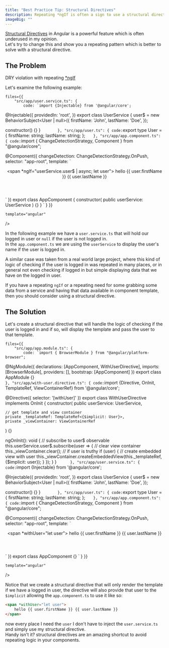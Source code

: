 ```yaml
---
title: "Best Practice Tip: Structural Directives"
description: Repeating *ngIf is often a sign to use a structural directive.
imageBig: ""
---
```


[Structural Directives](https://angular.dev/guide/directives/structural-directives) in Angular is a powerful feature which is often underused in my opinion.\
Let's try to change this and show you a repeating pattern which is better to solve with a structural directive.

## The Problem

DRY violation with repeating [\*ngIf](https://angular.dev/guide/directives#adding-or-removing-an-element-with-ngif)

Let's examine the following example:

<div className="mt-5">
<Sandpack 
	customSetup={{ 
		dependencies: { 			
			"@angular/core": "^17.0.0",
			"@angular/platform-browser": "^17.0.0",
			"@angular/platform-browser-dynamic": "^17.0.0",
			"@angular/common": "^17.0.0",
			"@angular/compiler": "^17.0.0"
		}
	}}
	
	files={{
		"src/app/user.service.ts": {
			code: `import {Injectable} from '@angular/core';

@Injectable({
  providedIn: 'root',
})
export class UserService {
  user$ = new BehaviorSubject\<User | null>({
    firstName: 'John',
    lastName: 'Doe',
  });

  constructor() {}
}
`		},
		"src/app/user.ts": {
			code:`export type User = {
  firstName: string;
  lastName: string;
};
`	
		},
		"src/app/app.component.ts": {
			code: `import { ChangeDetectionStrategy, Component } from "@angular/core";

@Component({
  changeDetection: ChangeDetectionStrategy.OnPush,
  selector: "app-root",
  template: \`
    <header>
      \<span \*ngIf="userService.user$ | async; let user">
        hello {{ user.firstName }} {{ user.lastName }}
      </span>
    </header>
  \`
})
export class AppComponent {
  constructor(
    public userService: UserService
  ) {}
}
\`
		}
	}}
	
	template="angular"
/>

</div>

In the following example we have a `user.service.ts` that will hold our logged in user or `null` if the user is not logged in.\
In the `app.component.ts` we are using the `userService` to display the user's name if the user is logged in.

A similar case was taken from a real world large project, where this kind of logic of checking if the user is logged in was repeated in many places, or in general not even checking if logged in but simple displaying data that we have on the logged in user.

If you have a repeating `ngIf` or a repeating need for some grabbing some data from a service and having that data available in component template, then you should consider using a structural directive.

## The Solution

Let's create a structural directive that will handle the logic of checking if the user is logged in and if so, will display the template and pass the user to that template.

<div class="mt-5">
<Sandpack 
	customSetup={{ 
		dependencies: { 			
			"@angular/core": "^17.0.0",
			"@angular/platform-browser": "^17.0.0",
			"@angular/platform-browser-dynamic": "^17.0.0",
			"@angular/common": "^17.0.0",
			"@angular/compiler": "^17.0.0"
		}
	}}
	
	files={{
		"src/app/app.module.ts": {
			code: `import { BrowserModule } from "@angular/platform-browser";
      
      
@NgModule({
  declarations: [AppComponent, WithUserDirective],
  imports: [BrowserModule],
  providers: [],
  bootstrap: [AppComponent]
})
export class AppModule {}       
`
		},
		"src/app/with-user.directive.ts": {
			code: `import {Directive, OnInit, TemplateRef, ViewContainerRef} from '@angular/core';

@Directive({
  selector: '[withUser]'
})
export class WithUserDirective implements OnInit {
  constructor(
    public userService: UserService,

```
// get template and view container
private _templateRef: TemplateRef<{$implicit: User}>,
private _viewContainer: ViewContainerRef
```

  ) {}

  ngOnInit(): void {
    // subscribe to user$ observable
    this.userService.user$.subscribe(user => {
      // clear view container
      this.\_viewContainer.clear();
      // if user is truthy
      if (user) {
        // create embedded view with user
        this.\_viewContainer.createEmbeddedView(this.\_templateRef, {$implicit: user});
      }
    });
  }
}`		},
		"src/app/user.service.ts": {
			code:`import {Injectable} from '@angular/core';

@Injectable({
  providedIn: 'root',
})
export class UserService {
  user$ = new BehaviorSubject\<User | null>({
    firstName: 'John',
    lastName: 'Doe',
  });

  constructor() {}
}
`		},
		"src/app/user.ts": {
			code:`export type User = {
  firstName: string;
  lastName: string;
};
`	
		},
		"src/app/app.component.ts": {
			code: `import { ChangeDetectionStrategy, Component } from "@angular/core";

@Component({
  changeDetection: ChangeDetectionStrategy.OnPush,
  selector: "app-root",
  template: \`
    <header>
      \<span \*withUser="let user">
        hello {{ user.firstName }} {{ user.lastName }}
      </span>
    </header>
  \`
})
export class AppComponent {}
\`
		}
	}}
	
	template="angular"
/>

</div>

Notice that we create a structural directive that will only render the template if we have a logged in user, the directive will also provide that user to the `$implicit` allowing the `app.component.ts` to use it like so:

```html
<span *withUser="let user">
	hello {{ user.firstName }} {{ user.lastName }}
</span>
```

now every place I need the `user` I don't have to inject the `user.service.ts` and simply use my structural directive.\
Handy isn't it? structural directives are an amazing shortcut to avoid repeating logic in your components.
